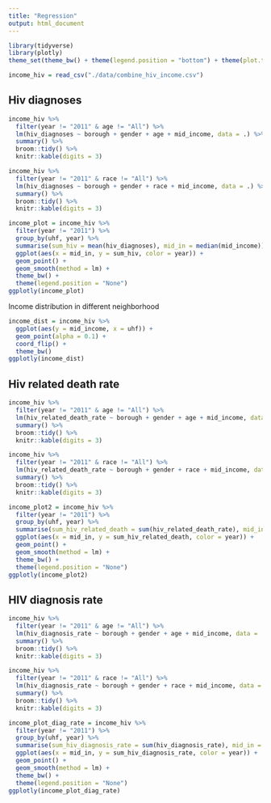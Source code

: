 ```yaml
---
title: "Regression"
output: html_document
---
```


```r
library(tidyverse)
library(plotly)
theme_set(theme_bw() + theme(legend.position = "bottom") + theme(plot.title = element_text(hjust = 0.5)))
```


```r
income_hiv = read_csv("./data/combine_hiv_income.csv")
```

## Hiv diagnoses

```r
income_hiv %>% 
  filter(year != "2011" & age != "All") %>%
  lm(hiv_diagnoses ~ borough + gender + age + mid_income, data = .) %>% 
  summary() %>% 
  broom::tidy() %>% 
  knitr::kable(digits = 3)

income_hiv %>% 
  filter(year != "2011" & race != "All") %>%
  lm(hiv_diagnoses ~ borough + gender + race + mid_income, data = .) %>% 
  summary() %>% 
  broom::tidy() %>% 
  knitr::kable(digits = 3)

income_plot = income_hiv %>% 
  filter(year != "2011") %>% 
  group_by(uhf, year) %>% 
  summarise(sum_hiv = mean(hiv_diagnoses), mid_in = median(mid_income)) %>% 
  ggplot(aes(x = mid_in, y = sum_hiv, color = year)) +
  geom_point() + 
  geom_smooth(method = lm) +
  theme_bw() +
  theme(legend.position = "None")
ggplotly(income_plot)
```

Income distribution in different neighborhood

```r
income_dist = income_hiv %>% 
  ggplot(aes(y = mid_income, x = uhf)) +
  geom_point(alpha = 0.1) +
  coord_flip() +
  theme_bw()
ggplotly(income_dist)         
```

## Hiv related death rate

```r
income_hiv %>% 
  filter(year != "2011" & age != "All") %>%
  lm(hiv_related_death_rate ~ borough + gender + age + mid_income, data = .) %>% 
  summary() %>% 
  broom::tidy() %>% 
  knitr::kable(digits = 3)

income_hiv %>% 
  filter(year != "2011" & race != "All") %>%
  lm(hiv_related_death_rate ~ borough + gender + race + mid_income, data = .) %>% 
  summary() %>% 
  broom::tidy() %>% 
  knitr::kable(digits = 3)

income_plot2 = income_hiv %>% 
  filter(year != "2011") %>% 
  group_by(uhf, year) %>% 
  summarise(sum_hiv_related_death = sum(hiv_related_death_rate), mid_in = median(mid_income)) %>% 
  ggplot(aes(x = mid_in, y = sum_hiv_related_death, color = year)) +
  geom_point() + 
  geom_smooth(method = lm) +
  theme_bw() +
  theme(legend.position = "None")
ggplotly(income_plot2)
```

## HIV diagnosis rate

```r
income_hiv %>% 
  filter(year != "2011" & age != "All") %>%
  lm(hiv_diagnosis_rate ~ borough + gender + age + mid_income, data = .) %>% 
  summary() %>% 
  broom::tidy() %>% 
  knitr::kable(digits = 3)

income_hiv %>% 
  filter(year != "2011" & race != "All") %>%
  lm(hiv_diagnosis_rate ~ borough + gender + race + mid_income, data = .) %>% 
  summary() %>% 
  broom::tidy() %>% 
  knitr::kable(digits = 3)

income_plot_diag_rate = income_hiv %>% 
  filter(year != "2011") %>% 
  group_by(uhf, year) %>% 
  summarise(sum_hiv_diagnosis_rate = sum(hiv_diagnosis_rate), mid_in = median(mid_income)) %>% 
  ggplot(aes(x = mid_in, y = sum_hiv_diagnosis_rate, color = year)) +
  geom_point() + 
  geom_smooth(method = lm) +
  theme_bw() +
  theme(legend.position = "None")
ggplotly(income_plot_diag_rate)
```

